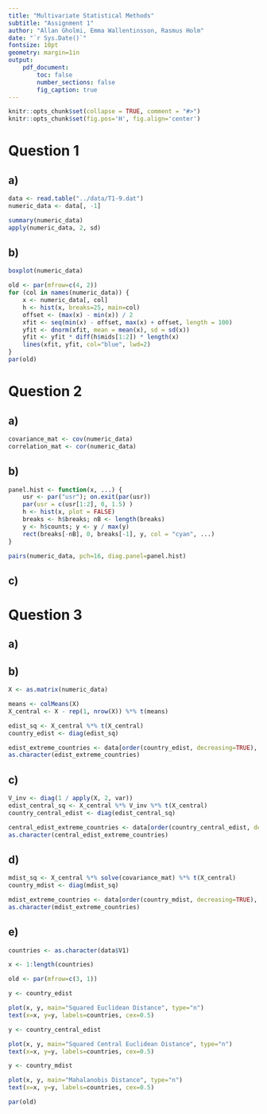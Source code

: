 ```yaml
---
title: "Multivariate Statistical Methods"
subtitle: "Assignment 1"
author: "Allan Gholmi, Emma Wallentinsson, Rasmus Holm"
date: "`r Sys.Date()`"
fontsize: 10pt
geometry: margin=1in
output:
    pdf_document:
        toc: false
        number_sections: false
        fig_caption: true
---
```


```r
knitr::opts_chunk$set(collapse = TRUE, comment = "#>")
knitr::opts_chunk$set(fig.pos='H', fig.align='center')
```

# Question 1

## a)

```r
data <- read.table("../data/T1-9.dat")
numeric_data <- data[, -1]

summary(numeric_data)
apply(numeric_data, 2, sd)
```

## b)

```r
boxplot(numeric_data)

old <- par(mfrow=c(4, 2))
for (col in names(numeric_data)) {
    x <- numeric_data[, col]
    h <- hist(x, breaks=25, main=col)
    offset <- (max(x) - min(x)) / 2
    xfit <- seq(min(x) - offset, max(x) + offset, length = 100)
    yfit <- dnorm(xfit, mean = mean(x), sd = sd(x))
    yfit <- yfit * diff(h$mids[1:2]) * length(x)
    lines(xfit, yfit, col="blue", lwd=2)
}
par(old)
```

\newpage

# Question 2

## a)

```r
covariance_mat <- cov(numeric_data)
correlation_mat <- cor(numeric_data)
```

## b)

```r
panel.hist <- function(x, ...) {
    usr <- par("usr"); on.exit(par(usr))
    par(usr = c(usr[1:2], 0, 1.5) )
    h <- hist(x, plot = FALSE)
    breaks <- h$breaks; nB <- length(breaks)
    y <- h$counts; y <- y / max(y)
    rect(breaks[-nB], 0, breaks[-1], y, col = "cyan", ...)
}

pairs(numeric_data, pch=16, diag.panel=panel.hist)
```

## c)

\newpage

# Question 3

## a)

## b)

```r
X <- as.matrix(numeric_data)

means <- colMeans(X)
X_central <- X - rep(1, nrow(X)) %*% t(means)

edist_sq <- X_central %*% t(X_central)
country_edist <- diag(edist_sq)

edist_extreme_countries <- data[order(country_edist, decreasing=TRUE), 1][1:5]
as.character(edist_extreme_countries)
```

## c)

```r
V_inv <- diag(1 / apply(X, 2, var))
edist_central_sq <- X_central %*% V_inv %*% t(X_central)
country_central_edist <- diag(edist_central_sq)

central_edist_extreme_countries <- data[order(country_central_edist, decreasing=TRUE), 1][1:5]
as.character(central_edist_extreme_countries)
```

## d)

```r
mdist_sq <- X_central %*% solve(covariance_mat) %*% t(X_central)
country_mdist <- diag(mdist_sq)

mdist_extreme_countries <- data[order(country_mdist, decreasing=TRUE), 1][1:5]
as.character(mdist_extreme_countries)
```

## e)

```r
countries <- as.character(data$V1)

x <- 1:length(countries)

old <- par(mfrow=c(3, 1))

y <- country_edist

plot(x, y, main="Squared Euclidean Distance", type="n")
text(x=x, y=y, labels=countries, cex=0.5)

y <- country_central_edist

plot(x, y, main="Squared Central Euclidean Distance", type="n")
text(x=x, y=y, labels=countries, cex=0.5)

y <- country_mdist

plot(x, y, main="Mahalanobis Distance", type="n")
text(x=x, y=y, labels=countries, cex=0.5)

par(old)
```
